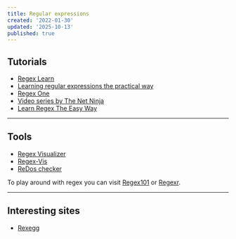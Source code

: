 ```yaml
---
title: Regular expressions
created: '2022-01-30'
updated: '2025-10-13'
published: true
---
```


## Tutorials

- [Regex Learn](https://regexlearn.com)
- [Learning regular expressions the practical way](https://hugogiraudel.com/2015/08/19/learning-regular-expressions-the-practical-way)
- [Regex One](https://regexone.com)
- [Video series by The Net Ninja](https://www.youtube.com/playlist?list=PL4cUxeGkcC9g6m_6Sld9Q4jzqdqHd2HiD)
- [Learn Regex The Easy Way](https://github.com/ziishaned/learn-regex)

---

## Tools

- [Regex Visualizer](https://regexper.com)
- [Regex-Vis](https://regex-vis.com)
- [ReDos checker](https://devina.io/redos-checker)

To play around with regex you can visit [Regex101](https://regex101.com) or [Regexr](https://regexr.com).

---

## Interesting sites

- [Rexegg](http://rexegg.com)
